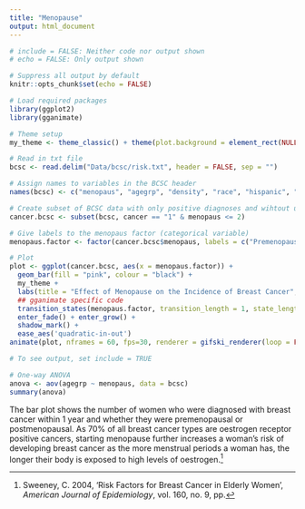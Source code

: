 ```yaml
---
title: "Menopause"
output: html_document
---
```


```r
# include = FALSE: Neither code nor output shown
# echo = FALSE: Only output shown

# Suppress all output by default
knitr::opts_chunk$set(echo = FALSE)

# Load required packages
library(ggplot2)
library(gganimate)

# Theme setup
my_theme <- theme_classic() + theme(plot.background = element_rect(NULL), panel.grid = element_line(NULL))
```

```r
# Read in txt file
bcsc <- read.delim("Data/bcsc/risk.txt", header = FALSE, sep = "")

# Assign names to variables in the BCSC header
names(bcsc) <- c("menopaus", "agegrp", "density", "race", "hispanic", "bmi", "agefirst", "nrelbc", "brstproc", "lastmamm", "surgmeno", "hrt", "invasive", "cancer", "training", "count")
```

```r
# Create subset of BCSC data with only positive diagnoses and wihtout unknown menopause data ("9" in the dataset)
cancer.bcsc <- subset(bcsc, cancer == "1" & menopaus <= 2)

# Give labels to the menopaus factor (categorical variable)
menopaus.factor <- factor(cancer.bcsc$menopaus, labels = c("Premenopausal", "Postmenopausual"))

# Plot
plot <- ggplot(cancer.bcsc, aes(x = menopaus.factor)) + 
  geom_bar(fill = "pink", colour = "black") + 
  my_theme +
  labs(title = "Effect of Menopause on the Incidence of Breast Cancer", x = "", y = "Frequency of Breast Cancer") +
  ## gganimate specific code
  transition_states(menopaus.factor, transition_length = 1, state_length = 1, wrap = FALSE) + 
  enter_fade() + enter_grow() +
  shadow_mark() +
  ease_aes('quadratic-in-out')
animate(plot, nframes = 60, fps=30, renderer = gifski_renderer(loop = FALSE))
```

```r
# To see output, set include = TRUE

# One-way ANOVA
anova <- aov(agegrp ~ menopaus, data = bcsc)
summary(anova)
```

The bar plot shows the number of women who were diagnosed with breast cancer within 1 year and whether they were premenopausal or postmenopausal. As 70% of all breast cancer types are oestrogen receptor positive cancers, starting menopause further increases a woman’s risk of developing breast cancer as the more menstrual periods a woman has, the longer their body is exposed to high levels of oestrogen.[^6]

[^6]: Sweeney, C. 2004, ‘Risk Factors for Breast Cancer in Elderly Women’, *American Journal of Epidemiology*, vol. 160, no. 9, pp.